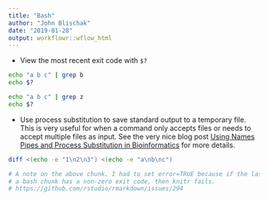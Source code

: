 ```yaml
---
title: "Bash"
author: "John Blischak"
date: "2019-01-28"
output: workflowr::wflow_html
---
```


* View the most recent exit code with `$?`

```bash
echo "a b c" | grep b
echo $?
```

```bash
echo "a b c" | grep z
echo $?
```

* Use process substitution to save standard output to a temporary file. This is
very useful for when a command only accepts files or needs to accept multiple
files as input. See the very nice blog post [Using Names Pipes and Process
Substitution in Bioinformatics][process-substitution] for more details.

[process-substitution]: http://vincebuffalo.org/blog/2013/08/08/using-names-pipes-and-process-substitution-in-bioinformatics.html

```bash
diff <(echo -e "1\n2\n3") <(echo -e "a\nb\nc")
```

```r
# A note on the above chunk. I had to set error=TRUE because if the last line of
# a bash chunk has a non-zero exit code, then knitr fails.
# https://github.com/rstudio/rmarkdown/issues/294
```
